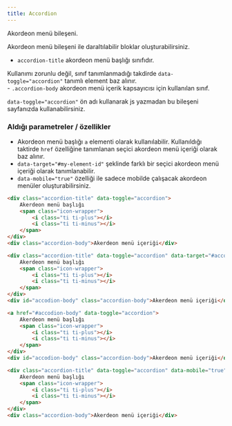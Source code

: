 ```yaml
---
title: Accordion
---
```

Akordeon menü bileşeni.

Akordeon menü bileşeni ile daraltılabilir bloklar oluşturabilirsiniz.

- <code>accordion-title</code> akordeon menü başlığı sınıfıdır.
<div class="fst-italic">
    Kullanımı zorunlu değil, sınıf tanımlanmadığı takdirde <code>data-toggle="accordion"</code> tanımlı element baz alınır.
</div>
- <code>.accordion-body</code> akordeon menü içerik kapsayıcısı için kullanılan sınıf.

<code>data-toggle="accordion"</code> ön adı kullanarak js yazmadan bu bileşeni sayfanızda kullanabilirsiniz.

### Aldığı parametreler / özellikler

* Akordeon menü başlığı <code>a</code> elementi olarak kullanılabilir. Kullanıldığı taktirde <code>href</code> özelliğine tanımlanan seçici akordeon menü içeriği olarak baz alınır.
* <code>data-target="#my-element-id"</code> şeklinde farklı bir seçici akordeon menü içeriği olarak tanımlanabilir.
* <code>data-mobile="true"</code> özelliği ile sadece mobilde çalışacak akordeon menüler oluşturabilirsiniz.

```html title="Örnek kullanımı - 1"
<div class="accordion-title" data-toggle="accordion">
    Akerdeon menü başlığı
    <span class="icon-wrapper">
        <i class="ti ti-plus"></i>
        <i class="ti ti-minus"></i>
    </span>
</div>
<div class="accordion-body">Akerdeon menü içeriği</div>
```

```html title="Örnek kullanımı - 2"
<div class="accordion-title" data-toggle="accordion" data-target="#accodion-body">
    Akerdeon menü başlığı
    <span class="icon-wrapper">
        <i class="ti ti-plus"></i>
        <i class="ti ti-minus"></i>
    </span>
</div>
<div id="accodion-body" class="accordion-body">Akerdeon menü içeriği</div>
```

```html title="Örnek kullanımı - 3"
<a href="#accodion-body" data-toggle="accordion">
    Akerdeon menü başlığı
    <span class="icon-wrapper">
        <i class="ti ti-plus"></i>
        <i class="ti ti-minus"></i>
    </span>
</div>
<div id="accodion-body" class="accordion-body">Akerdeon menü içeriği</div>
```

```html title="Mobilde çalışacak akordeon menü örnek kullanımı"
<div class="accordion-title" data-toggle="accordion" data-mobile="true">
    Akerdeon menü başlığı
    <span class="icon-wrapper">
        <i class="ti ti-plus"></i>
        <i class="ti ti-minus"></i>
    </span>
</div>
<div class="accordion-body">Akerdeon menü içeriği</div>
```
